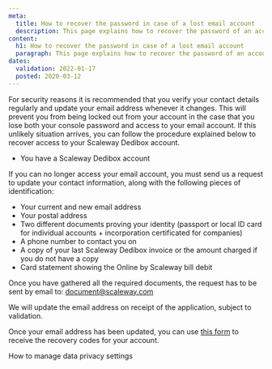 ```yaml
---
meta:
  title: How to recover the password in case of a lost email account
  description: This page explains how to recover the password of an account with an email address that is no longer valid.
content:
  h1: How to recover the password in case of a lost email account
  paragraph: This page explains how to recover the password of an account with an email address that is no longer valid.
dates:
  validation: 2022-01-17
  posted: 2020-03-12
---
```




For security reasons it is recommended that you verify your contact details regularly and update your email address whenever it changes. This will prevent you from being locked out from your account in the case that you lose both your console password and access to your email account. 
If this unlikely situation arrives, you can follow the procedure explained below to recover access to your Scaleway Dedibox account. 

<Message type="requirement">

  - You have a Scaleway Dedibox account

</Message>

If you can no longer access your email account, you must send us a request to update your contact information, along with the following pieces of identification:

* Your current and new email address
* Your postal address
* Two different documents proving your identity (passport or local ID card for individual accounts + incorporation certificated for companies)
* A phone number to contact you on
* A copy of your last Scaleway Dedibox invoice or the amount charged if you do not have a copy
* Card statement showing the Online by Scaleway bill debit

Once you have gathered all the required documents, the request has to be sent by email to: [document@scaleway.com](mailto:document@scaleway.com)

We will update the email address on receipt of the application, subject to validation.

Once your email address has been updated, you can use [this form](https://console.online.net/en/user/recovery) to receive the recovery codes for your account.

<Navigation title="See Also">
  <PreviousButton to="/dedibox-console/my-account/how-to/manage-data-settings/">How to manage data privacy settings</PreviousButton>
</Navigation>
